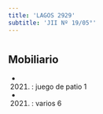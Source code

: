 ```yaml
---
title: 'LAGOS 2929'
subtitle: 'JII Nº 19/05°'
---
```


#


## Mobiliario

*  (2021) : juego de patio 1 

*  (2021) : varios 6 



